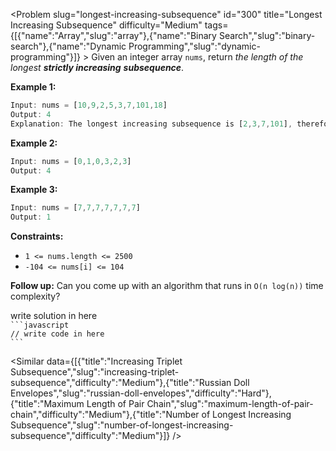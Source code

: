 
<Problem slug="longest-increasing-subsequence" id="300" title="Longest Increasing Subsequence" difficulty="Medium" tags={[{"name":"Array","slug":"array"},{"name":"Binary Search","slug":"binary-search"},{"name":"Dynamic Programming","slug":"dynamic-programming"}]} >
    Given an integer array `nums`, return _the length of the longest **strictly increasing**_ _**subsequence**_.

**Example 1:**

```javascript 
Input: nums = [10,9,2,5,3,7,101,18]
Output: 4
Explanation: The longest increasing subsequence is [2,3,7,101], therefore the length is 4.

```

**Example 2:**

```javascript 
Input: nums = [0,1,0,3,2,3]
Output: 4

```

**Example 3:**

```javascript 
Input: nums = [7,7,7,7,7,7,7]
Output: 1

```

**Constraints:**

*   `1 <= nums.length <= 2500`
*   `-104 <= nums[i] <= 104`

**Follow up:** Can you come up with an algorithm that runs in `O(n log(n))` time complexity?
</Problem >

<Solution>
write solution in here
</Solution>

<Code>
```javascript
// write code in here
```
</Code>

<Similar data={[{"title":"Increasing Triplet Subsequence","slug":"increasing-triplet-subsequence","difficulty":"Medium"},{"title":"Russian Doll Envelopes","slug":"russian-doll-envelopes","difficulty":"Hard"},{"title":"Maximum Length of Pair Chain","slug":"maximum-length-of-pair-chain","difficulty":"Medium"},{"title":"Number of Longest Increasing Subsequence","slug":"number-of-longest-increasing-subsequence","difficulty":"Medium"}]} />
